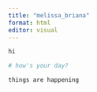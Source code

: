 ```yaml
---
title: "melissa_briana"
format: html
editor: visual
---
```


```r
hi
```

```r
# how's your day?
```

```r
things are happening
```
